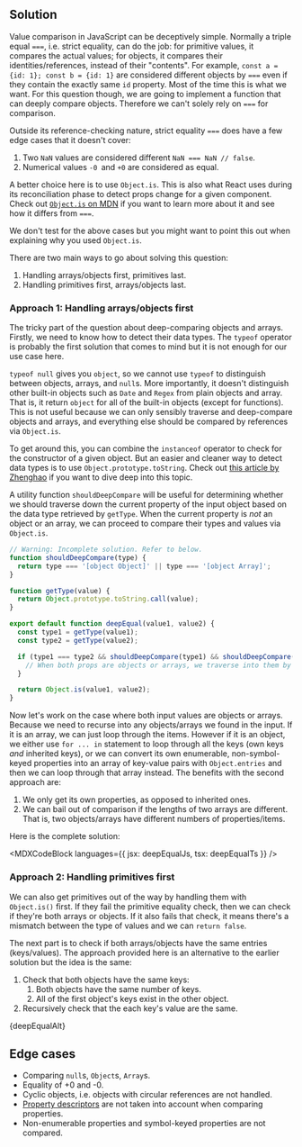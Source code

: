 

## Solution

Value comparison in JavaScript can be deceptively simple. Normally a triple equal `===`, i.e. strict equality, can do the job: for primitive values, it compares the actual values; for objects, it compares their identities/references, instead of their "contents". For example, `const a = {id: 1}; const b = {id: 1}` are considered different objects by `===` even if they contain the exactly same `id` property. Most of the time this is what we want. For this question though, we are going to implement a function that can deeply compare objects. Therefore we can't solely rely on `===` for comparison.

Outside its reference-checking nature, strict equality `===` does have a few edge cases that it doesn't cover:

1. Two `NaN` values are considered different `NaN === NaN // false`.
2. Numerical values `-0 `and `+0` are considered as equal.

A better choice here is to use `Object.is`. This is also what React uses during its reconciliation phase to detect props change for a given component. Check out [`Object.is` on MDN](https://developer.mozilla.org/en-US/docs/Web/JavaScript/Reference/Global_Objects/Object/is) if you want to learn more about it and see how it differs from `===`.

We don't test for the above cases but you might want to point this out when explaining why you used `Object.is`.

There are two main ways to go about solving this question:

1. Handling arrays/objects first, primitives last.
1. Handling primitives first, arrays/objects last.

### Approach 1: Handling arrays/objects first

The tricky part of the question about deep-comparing objects and arrays. Firstly, we need to know how to detect their data types. The `typeof` operator is probably the first solution that comes to mind but it is not enough for our use case here.

`typeof null` gives you `object`, so we cannot use `typeof` to distinguish between objects, arrays, and `null`s. More importantly, it doesn't distinguish other built-in objects such as `Date` and `Regex` from plain objects and array. That is, it return `object` for all of the built-in objects (except for functions). This is not useful because we can only sensibly traverse and deep-compare objects and arrays, and everything else should be compared by references via `Object.is`.

To get around this, you can combine the `instanceof` operator to check for the constructor of a given object. But an easier and cleaner way to detect data types is to use `Object.prototype.toString`. Check out [this article by Zhenghao](https://www.zhenghao.io/posts/js-data-type) if you want to dive deep into this topic.

A utility function `shouldDeepCompare` will be useful for determining whether we should traverse down the current property of the input object based on the data type retrieved by `getType`. When the current property is _not_ an object or an array, we can proceed to compare their types and values via `Object.is`.

```js
// Warning: Incomplete solution. Refer to below.
function shouldDeepCompare(type) {
  return type === '[object Object]' || type === '[object Array]';
}

function getType(value) {
  return Object.prototype.toString.call(value);
}

export default function deepEqual(value1, value2) {
  const type1 = getType(value1);
  const type2 = getType(value2);

  if (type1 === type2 && shouldDeepCompare(type1) && shouldDeepCompare(type2)) {
    // When both props are objects or arrays, we traverse into them by calling `isEqual` again.
  }

  return Object.is(value1, value2);
}
```

Now let's work on the case where both input values are objects or arrays. Because we need to recurse into any objects/arrays we found in the input. If it is an array, we can just loop through the items. However if it is an object, we either use `for ... in` statement to loop through all the keys (own keys _and_ inherited keys), or we can convert its own enumerable, non-symbol-keyed properties into an array of key-value pairs with `Object.entries` and then we can loop through that array instead. The benefits with the second approach are:

1. We only get its own properties, as opposed to inherited ones.
1. We can bail out of comparison if the lengths of two arrays are different. That is, two objects/arrays have different numbers of properties/items.

Here is the complete solution:

<MDXCodeBlock languages={{ jsx: deepEqualJs, tsx: deepEqualTs }} />

### Approach 2: Handling primitives first

We can also get primitives out of the way by handling them with `Object.is()` first. If they fail the primitive equality check, then we can check if they're both arrays or objects. If it also fails that check, it means there's a mismatch between the type of values and we can `return false`.

The next part is to check if both arrays/objects have the same entries (keys/values). The approach provided here is an alternative to the earlier solution but the idea is the same:

1. Check that both objects have the same keys:
   1. Both objects have the same number of keys.
   1. All of the first object's keys exist in the other object.
1. Recursively check that the each key's value are the same.

<MDXCodeBlock>{deepEqualAlt}</MDXCodeBlock>

## Edge cases

- Comparing `null`s, `Object`s, `Array`s.
- Equality of +0 and -0.
- Cyclic objects, i.e. objects with circular references are not handled.
- [Property descriptors](https://developer.mozilla.org/en-US/docs/Web/JavaScript/Reference/Global_Objects/Object/getOwnPropertyDescriptors) are not taken into account when comparing properties.
- Non-enumerable properties and symbol-keyed properties are not compared.
